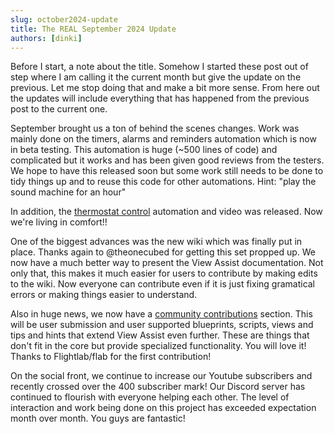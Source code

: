 ```yaml
---
slug: october2024-update
title: The REAL September 2024 Update
authors: [dinki]
---
```

Before I start, a note about the title.  Somehow I started these post out of step where I am calling it the current month but give the update on the previous.  Let me stop doing that and make a bit more sense.  From here out the updates will include everything that has happened from the previous post to the current one.

September brought us a ton of behind the scenes changes.  Work was mainly done on the timers, alarms and reminders automation which is now in beta testing.  This automation is huge (~500 lines of code) and complicated but it works and has been given good reviews from the testers.  We hope to have this released soon but some work still needs to be done to tidy things up and to reuse this code for other automations.  Hint:  "play the sound machine for an hour"

In addition, the [thermostat control](../docs/extend-functionality/sentences/thermostat-control.md) automation and video was released.  Now we're living in comfort!!

One of the biggest advances was the new wiki which was finally put in place.  Thanks again to @theonecubed for getting this set propped up.  We now have a much better way to present the View Assist documentation.  Not only that, this makes it much easier for users to contribute by making edits to the wiki.  Now everyone can contribute even if it is just fixing gramatical errors or making things easier to understand.

Also in huge news, we now have a [community contributions](../docs/community-contributions/index.md) section.  This will be user submission and user supported blueprints, scripts, views and tips and hints that extend View Assist even further.  These are things that don't fit in the core but provide specialized functionality.  You will love it!  Thanks to Flightlab/flab for the first contribution!

On the social front, we continue to increase our Youtube subscribers and recently crossed over the 400 subscriber mark!  Our Discord server has continued to flourish with everyone helping each other.  The level of interaction and work being done on this project has exceeded expectation month over month.  You guys are fantastic!
